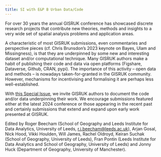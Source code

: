 ```yaml
---
title: SI with E&P B Urban Data/Code
---
```


For over 30 years the annual GISRUK conference has showcased discrete research projects that contribute new theories, methods and insights to a very wide set of spatial analysis problems and application areas.

A characteristic of most GISRUK submissions, even commentaries and perspective pieces (cf. Chris Brunsdon's 2023 keynote on Bayes, Ulam and Missingness), is that they are underpinned by some new and interesting dataset and/or computational technique. 
Many GISRUK authors make a habit of publishing their code and data via open platforms (Figshare, Dataverse, Github, CRAN, pypi). 
The importance of this activity -- open data and methods -- is nowadays taken-for-granted in the GISRUK community. 
However, mechanisms for incentivising and formalising it are perhaps less well-established. 
 
With [this Special Issue](https://journals.sagepub.com/page/epb/collections/special-issues), we invite GISRUK authors to document the code and/or data underpinning their work.
We encourage submissions featured either at the latest 2024 conference or those appearing in the recent past and certainly submissions that extend and expand upon early work presented at GISRUK.

Edited by Roger Beecham (School of Geography and Leeds Institute for Data Analytics, University of Leeds, [r.j.beecham@leeds.ac.uk](r.j.beecham@leeds.ac.uk)), Arjan Gosal, Nick Hood, Vikki Houlden, Will James, Rachel Oldroyd, Keiran Suchak (School of Geography, University of Leeds), Fran Pontin (Leeds Institute for Data Analytics and School of Geography, University of Leeds) and Jonny Huck (Department of Geography, University of Manchester).

